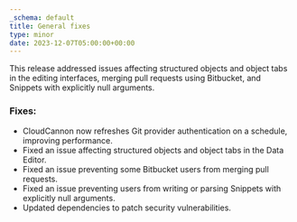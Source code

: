 ```yaml
---
_schema: default
title: General fixes
type: minor
date: 2023-12-07T05:00:00+00:00
---
```

This release addressed issues affecting structured objects and object tabs in the editing interfaces, merging pull requests using Bitbucket, and Snippets with explicitly null arguments.

### Fixes:

* CloudCannon now refreshes Git provider authentication on a schedule, improving performance.
* Fixed an issue affecting structured objects and object tabs in the Data Editor.
* Fixed an issue preventing some Bitbucket users from merging pull requests.
* Fixed an issue preventing users from writing or parsing Snippets with explicitly null arguments.
* Updated dependencies to patch security vulnerabilities.